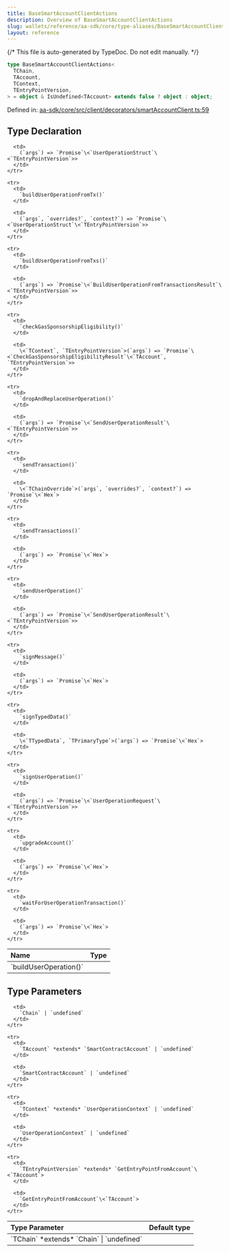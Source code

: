 ```yaml
---
title: BaseSmartAccountClientActions
description: Overview of BaseSmartAccountClientActions
slug: wallets/reference/aa-sdk/core/type-aliases/BaseSmartAccountClientActions
layout: reference
---
```


{/* This file is auto-generated by TypeDoc. Do not edit manually. */}

```ts
type BaseSmartAccountClientActions<
  TChain,
  TAccount,
  TContext,
  TEntryPointVersion,
> = object & IsUndefined<TAccount> extends false ? object : object;
```

Defined in: [aa-sdk/core/src/client/decorators/smartAccountClient.ts:59](https://github.com/alchemyplatform/aa-sdk/blob/c1a84188d03473acac2fdb49fb7cd7fdba73169b/aa-sdk/core/src/client/decorators/smartAccountClient.ts#L59)

## Type Declaration

<table>
  <thead>
    <tr>
      <th align="left">Name</th>
      <th align="left">Type</th>
    </tr>
  </thead>

  <tbody>
    <tr>
      <td>
        `buildUserOperation()`
      </td>

      <td>
        (`args`) => `Promise`\<`UserOperationStruct`\<`TEntryPointVersion`>>
      </td>
    </tr>

    <tr>
      <td>
        `buildUserOperationFromTx()`
      </td>

      <td>
        (`args`, `overrides?`, `context?`) => `Promise`\<`UserOperationStruct`\<`TEntryPointVersion`>>
      </td>
    </tr>

    <tr>
      <td>
        `buildUserOperationFromTxs()`
      </td>

      <td>
        (`args`) => `Promise`\<`BuildUserOperationFromTransactionsResult`\<`TEntryPointVersion`>>
      </td>
    </tr>

    <tr>
      <td>
        `checkGasSponsorshipEligibility()`
      </td>

      <td>
        \<`TContext`, `TEntryPointVersion`>(`args`) => `Promise`\<`CheckGasSponsorshipEligibilityResult`\<`TAccount`, `TEntryPointVersion`>>
      </td>
    </tr>

    <tr>
      <td>
        `dropAndReplaceUserOperation()`
      </td>

      <td>
        (`args`) => `Promise`\<`SendUserOperationResult`\<`TEntryPointVersion`>>
      </td>
    </tr>

    <tr>
      <td>
        `sendTransaction()`
      </td>

      <td>
        \<`TChainOverride`>(`args`, `overrides?`, `context?`) => `Promise`\<`Hex`>
      </td>
    </tr>

    <tr>
      <td>
        `sendTransactions()`
      </td>

      <td>
        (`args`) => `Promise`\<`Hex`>
      </td>
    </tr>

    <tr>
      <td>
        `sendUserOperation()`
      </td>

      <td>
        (`args`) => `Promise`\<`SendUserOperationResult`\<`TEntryPointVersion`>>
      </td>
    </tr>

    <tr>
      <td>
        `signMessage()`
      </td>

      <td>
        (`args`) => `Promise`\<`Hex`>
      </td>
    </tr>

    <tr>
      <td>
        `signTypedData()`
      </td>

      <td>
        \<`TTypedData`, `TPrimaryType`>(`args`) => `Promise`\<`Hex`>
      </td>
    </tr>

    <tr>
      <td>
        `signUserOperation()`
      </td>

      <td>
        (`args`) => `Promise`\<`UserOperationRequest`\<`TEntryPointVersion`>>
      </td>
    </tr>

    <tr>
      <td>
        `upgradeAccount()`
      </td>

      <td>
        (`args`) => `Promise`\<`Hex`>
      </td>
    </tr>

    <tr>
      <td>
        `waitForUserOperationTransaction()`
      </td>

      <td>
        (`args`) => `Promise`\<`Hex`>
      </td>
    </tr>

  </tbody>
</table>

## Type Parameters

<table>
  <thead>
    <tr>
      <th align="left">Type Parameter</th>
      <th align="left">Default type</th>
    </tr>
  </thead>

  <tbody>
    <tr>
      <td>
        `TChain` *extends* `Chain` | `undefined`
      </td>

      <td>
        `Chain` | `undefined`
      </td>
    </tr>

    <tr>
      <td>
        `TAccount` *extends* `SmartContractAccount` | `undefined`
      </td>

      <td>
        `SmartContractAccount` | `undefined`
      </td>
    </tr>

    <tr>
      <td>
        `TContext` *extends* `UserOperationContext` | `undefined`
      </td>

      <td>
        `UserOperationContext` | `undefined`
      </td>
    </tr>

    <tr>
      <td>
        `TEntryPointVersion` *extends* `GetEntryPointFromAccount`\<`TAccount`>
      </td>

      <td>
        `GetEntryPointFromAccount`\<`TAccount`>
      </td>
    </tr>

  </tbody>
</table>
